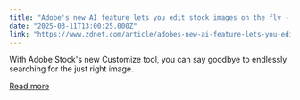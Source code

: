```yaml
---
title: "Adobe's new AI feature lets you edit stock images on the fly - no Photoshop needed"
date: "2025-03-11T13:00:25.000Z"
link: "https://www.zdnet.com/article/adobes-new-ai-feature-lets-you-edit-stock-images-on-the-fly-no-photoshop-needed/"
---
```


With Adobe Stock's new Customize tool, you can say goodbye to endlessly searching for the just right image.

[Read more](https://www.zdnet.com/article/adobes-new-ai-feature-lets-you-edit-stock-images-on-the-fly-no-photoshop-needed/)

